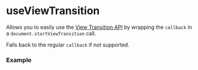
# useViewTransition

Allows you to easily use the [View Transition API](https://developer.mozilla.org/en-US/docs/Web/API/Document/startViewTransition)
by wrapping the `callback` in a `document.startViewTransition` call.

Falls back to the regular `callback` if not supported.

### Example

<ExampleCode />
